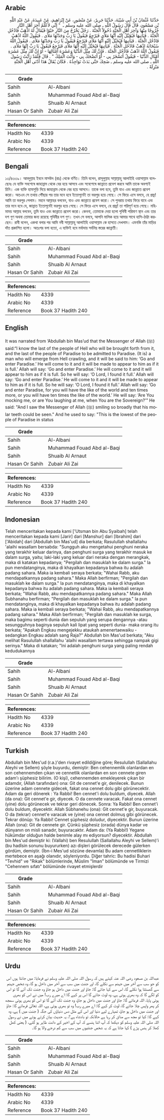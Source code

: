 ## Arabic


<div dir="rtl" lang="ar" style={{fontSize:'larger',backgroundColor:'#f8f9fa',padding:20}}>
حَدَّثَنَا عُثْمَانُ بْنُ أَبِي شَيْبَةَ، حَدَّثَنَا جَرِيرٌ، عَنْ مَنْصُورٍ، عَنْ إِبْرَاهِيمَ، عَنْ عَبِيدَةَ، عَنْ عَبْدِ اللَّهِ بْنِ مَسْعُودٍ، قَالَ قَالَ رَسُولُ اللَّهِ ـ صلى الله عليه وسلم ـ ‏ "‏ إِنِّي لأَعْلَمُ آخِرَ أَهْلِ النَّارِ خُرُوجًا مِنْهَا وَآخِرَ أَهْلِ الْجَنَّةِ دُخُولاً الْجَنَّةَ ‏.‏ رَجُلٌ يَخْرُجُ مِنَ النَّارِ حَبْوًا فَيُقَالُ لَهُ اذْهَبْ فَادْخُلِ الْجَنَّةَ ‏.‏ فَيَأْتِيهَا فَيُخَيَّلُ إِلَيْهِ أَنَّهَا مَلأَى فَيَرْجِعُ فَيَقُولُ يَا رَبِّ وَجَدْتُهَا مَلأَى ‏.‏ فَيَقُولُ اللَّهُ اذْهَبْ فَادْخُلِ الْجَنَّةَ ‏.‏ فَيَأْتِيهَا فَيُخَيَّلُ إِلَيْهِ أَنَّهَا مَلأَى فَيَرْجِعُ فَيَقُولُ يَا رَبِّ وَجَدْتُهَا مَلأَى ‏.‏ فَيَقُولُ اللَّهُ سُبْحَانَهُ اذْهَبْ فَادْخُلِ الْجَنَّةَ ‏.‏ فَيَأْتِيهَا فَيُخَيَّلُ إِلَيْهِ أَنَّهَا مَلأَى فَيَرْجِعُ فَيَقُولُ يَا رَبِّ إِنَّهَا مَلأَى ‏.‏ فَيَقُولُ اللَّهُ اذْهَبْ فَادْخُلِ الْجَنَّةَ ‏.‏ فَإِنَّ لَكَ مِثْلَ الدُّنْيَا وَعَشَرَةَ أَمْثَالِهَا - أَوْ إِنَّ لَكَ مِثْلَ عَشَرَةِ أَمْثَالِ الدُّنْيَا - فَيَقُولُ أَتَسْخَرُ بِي - أَوْ أَتَضْحَكُ بِي - وَأَنْتَ الْمَلِكُ ‏"‏ ‏.‏ قَالَ فَلَقَدْ رَأَيْتُ رَسُولَ اللَّهِ ـ صلى الله عليه وسلم ـ ضَحِكَ حَتَّى بَدَتْ نَوَاجِذُهُ ‏.‏ فَكَانَ يُقَالُ هَذَا أَدْنَى أَهْلِ الْجَنَّةِ مَنْزِلَةً ‏.‏
</div>
<div style={{backgroundColor:'#f8f9fa',padding:20, marginBottom: 10}}><table> <thead> <tr> <th>Grade</th> <th></th> </tr> </thead> <tbody> <tr><td>Sahih</td><td>Al-Albani</td></tr><tr><td>Sahih</td><td>Muhammad Fouad Abd al-Baqi</td></tr><tr><td>Sahih</td><td>Shuaib Al Arnaut</td></tr><tr><td>Hasan Or Sahih</td><td>Zubair Ali Zai</td></tr></tbody></table><table> <thead> <tr> <th>References:</th> <th></th> </tr> </thead> <tbody><tr><td>Hadith No</td><td>4339</td></tr><tr><td>Arabic No</td><td>4339</td></tr><tr><td>Reference</td><td>Book 37 Hadith 240</td></tr></tbody></table></div>

## Bengali


<div dir="ltr" lang="bn" style={{fontSize:'larger',backgroundColor:'#f8f9fa',padding:20}}>
১৩/৪৩৩৯। আবদুল্লাহ ইবনে মাসউদ (রাঃ) থেকে বর্ণিত। তিনি বলেন, রাসূলুল্লাহ সাল্লাল্লাহু আলাইহি ওয়াসাল্লাম বলেছেনঃ যে ব্যক্তি সবশেষে জাহান্নাম থেকে বের হয়ে আসবে এবং সবেশেষে জান্নাতে প্রবেশ করবে আমি তাকে অবশ্যই চিনি। এক ব্যক্তি হামাগুড়ি দিয়ে জাহান্নাম থেকে বের হয়ে আসবে। তাকে বলা হবে, তুমি যাও এবং জান্নাতে প্রবেশ করো। অতএব সে তথায় পৌঁছার পর তার মনে হবে ইতোপূর্বেই তা ভরপুর হয়ে গেছে। সে ফিরে এসে বলবে, হে প্রভু! আমি তা ভরপুর পেলাম। মহান আল্লাহর বলবেন, যাও এবং জান্নাতে প্রবেশ করো। সে পুনরায় তথায় ফিরে যাবে এবং তার মনে হবে যে, জান্নাত ইতোপূর্বেই ভরপুর হয়ে গেছে। সে ফিরে এসে বলবে, হে প্রভু! তা পরিপূর্ণ হয়ে গেছে। মহিমাময় আল্লাহ বলবেন, তুমি যাও এবং জান্নাতে প্রবেশ করো। কেননা, তোমাকে দেয়া হলো পৃথিবী পরিমাণ স্থান এবং তার দশ গুণ অথবা তোমার জন্য রয়েছে পৃথিবীর দশ গুণ। তখন সে বলবে, আপনি মালিক হয়ে আমার সাথে হাসি-ঠাট্টা করছেন। রাবী বলেন, একথা বলার পর আমি নবী সাল্লাল্লাহু আলাইহি ওয়াসাল্লাম কে হাসতে দেখলাম। এমনকি তাঁর মাড়ির দাঁত প্রকাশিত হলো। অতঃপর বলা হতো, এ ব্যক্তিই হবে মর্যাদায় সর্বনিম্ন স্তরের জান্নাতী।
</div>
<div style={{backgroundColor:'#f8f9fa',padding:20, marginBottom: 10}}><table> <thead> <tr> <th>Grade</th> <th></th> </tr> </thead> <tbody> <tr><td>Sahih</td><td>Al-Albani</td></tr><tr><td>Sahih</td><td>Muhammad Fouad Abd al-Baqi</td></tr><tr><td>Sahih</td><td>Shuaib Al Arnaut</td></tr><tr><td>Hasan Or Sahih</td><td>Zubair Ali Zai</td></tr></tbody></table><table> <thead> <tr> <th>References:</th> <th></th> </tr> </thead> <tbody><tr><td>Hadith No</td><td>4339</td></tr><tr><td>Arabic No</td><td>4339</td></tr><tr><td>Reference</td><td>Book 37 Hadith 240</td></tr></tbody></table></div>

## English


<div dir="ltr" lang="en" style={{fontSize:'larger',backgroundColor:'#f8f9fa',padding:20}}>
It was narrated from ‘Abdullah bin Mas’ud that the Messenger of Allah (ﷺ) said:“I know the last of the people of Hell who will be brought forth from it, and the last of the people of Paradise to be admitted to Paradise. (It is) a man who will emerge from Hell crawling, and it will be said to him: ‘Go and enter Paradise.’ He will come to it and it will be made to appear to him as if it is full.’ Allah will say: ‘Go and enter Paradise.’ He will come to it and it will appear to him as if it is full. So he will say: ‘O Lord, I found it full.’ Allah will say: ‘Go and enter Paradise.’ He will come to it and it will be made to appear to him as if it is full. So he will say: ‘O Lord, I found it full.’ Allah will say: ‘Go and enter Paradise, for you will have the like of the world and ten times more, or you will have ten times the like of the world.’ He will say: ‘Are You mocking me, or are You laughing at me, when You are the Sovereign?’” He said: "And I saw the Messenger of Allah (ﷺ) smiling so broadly that his molar teeth could be seen." And he used to say: "This is the lowest of the people of Paradise in status
</div>
<div style={{backgroundColor:'#f8f9fa',padding:20, marginBottom: 10}}><table> <thead> <tr> <th>Grade</th> <th></th> </tr> </thead> <tbody> <tr><td>Sahih</td><td>Al-Albani</td></tr><tr><td>Sahih</td><td>Muhammad Fouad Abd al-Baqi</td></tr><tr><td>Sahih</td><td>Shuaib Al Arnaut</td></tr><tr><td>Hasan Or Sahih</td><td>Zubair Ali Zai</td></tr></tbody></table><table> <thead> <tr> <th>References:</th> <th></th> </tr> </thead> <tbody><tr><td>Hadith No</td><td>4339</td></tr><tr><td>Arabic No</td><td>4339</td></tr><tr><td>Reference</td><td>Book 37 Hadith 240</td></tr></tbody></table></div>

## Indonesian


<div dir="ltr" lang="id" style={{fontSize:'larger',backgroundColor:'#f8f9fa',padding:20}}>
Telah menceritakan kepada kami ['Utsman bin Abu Syaibah] telah menceritakan kepada kami [Jarir] dari [Manshur] dari [Ibrahim] dari ['Abidah] dari [Abdullah bin Mas'ud] dia berkata; Rasulullah shallallahu 'alaihi wasallam bersabda: "Sungguh aku mengetahui penghuni neraka yang terakhir keluar darinya, dan penghuni surga yang terakhir masuk ke dalam surga, yaitu; laki-laki yang keluar dari neraka dengan merangkak, maka di katakan kepadanya; "Pergilah dan masuklah ke dalam surga." Ia pun mendatanginya, maka di khayalkan kepadanya bahwa itu adalah padang sahara. Maka ia kembali seraya berkata; "Wahai Rabb, aku mendapatkannya padang sahara." Maka Allah berfirman; "Pergilah dan masuklah ke dalam surga." Ia pun mendatanginya, maka di khayalkan kepadanya bahwa itu adalah padang sahara. Maka ia kembali seraya berkata; "Wahai Rabb, aku mendapatkannya padang sahara." Maka Allah Subhanahu berfirman; "Pergilah dan masuklah ke dalam surga." Ia pun mendatanginya, maka di khayalkan kepadanya bahwa itu adalah padang sahara. Maka ia kembali seraya berkata; "Wahai Rabb, aku mendapatkannya padang sahara." Maka Allah berfirman; "Pergilah dan masuklah ke surga, maka bagimu seperti dunia dan sepuluh yang serupa dengannya -atau sesungguhnya baginya sepuluh kali lipat yang seperti dunia- maka orang itu berkata; "Apakah Engkau mengejekku ataukah amenertaewaiku -sedangkan Engkau adalah sang Raja?" Abdullah bin Mas'ud berkata; "Aku melihat Rasulullah shallallahu 'alaihi wasallam tertawa sehingga nampak gigi serinya." Maka di katakan; "Ini adalah penghuni surga yang paling rendah kedudukannya
</div>
<div style={{backgroundColor:'#f8f9fa',padding:20, marginBottom: 10}}><table> <thead> <tr> <th>Grade</th> <th></th> </tr> </thead> <tbody> <tr><td>Sahih</td><td>Al-Albani</td></tr><tr><td>Sahih</td><td>Muhammad Fouad Abd al-Baqi</td></tr><tr><td>Sahih</td><td>Shuaib Al Arnaut</td></tr><tr><td>Hasan Or Sahih</td><td>Zubair Ali Zai</td></tr></tbody></table><table> <thead> <tr> <th>References:</th> <th></th> </tr> </thead> <tbody><tr><td>Hadith No</td><td>4339</td></tr><tr><td>Arabic No</td><td>4339</td></tr><tr><td>Reference</td><td>Book 37 Hadith 240</td></tr></tbody></table></div>

## Turkish


<div dir="ltr" lang="tr" style={{fontSize:'larger',backgroundColor:'#f8f9fa',padding:20}}>
Abdullah bin Mes'ud (r.a.)'den rivayet edildiğine göre; Resulullah (Sallallahu Aleyhi ve Sellem) şöyle buyurdu, demiştir: Ben cehennemlik olanlardan en son cehennemden çıkan ve cennetlik olanlardan en son cennete giren adam'ı şüphesiz bilirim. (O kişi), cehennemden emekleyerek çıkan bir adamdır, (Allah tarafından) ona: Git de cennet'e gir, denilecek. Bunun üzerine adam cennete gidecek, fakat ona cennet dolu gibi görünecektir. Adam da geri dönerek : Ya Rabbi! Ben cennet'i dolu buldum, diyecek. Allah (da ona): Git cennet'e gir, diyecek. O da cennete varacak. Fakat ona cennet (yine) dolu görünecek ve tekrar geri dönecek. Sonra: Ya Rabbi! Ben cennet'i dolu buldum, diyecektir. Allah Sübhanehu (ona): Git cennet'e gir, buyuracak. O da (tekrar) cennet'e varacak ve (yine) ona cennet dolmuş gibi görünecek. Tekrar dönüp: Ya Rabbi! Cennet şüphesiz doludur, diyecektir. Bunun üzerine Allah (ona): Git de cennete gir. Çünkü şüphesiz (orada) dünya kadar ve dünyanın on misli sanadır, buyuracaktır. Adam da: (Ya Rabbi!) Yegane hükümdar olduğun halde benimle alay mı ediyorsun? diyecektir. Abdullah bin Mes'ud demiştir ki: (Vallahi) ben Resulullah (Sallallahu Aleyhi ve Sellem)'i (bu hadîsin sonunu buyururken) azı dişleri görülecek derecede gülerken gördüm, demiştir. (İbn-i Mes'ud sözüne devamla) Bu adam cennetliklerin mertebece en aşağı olanıdır, söyleniyordu. Diğer tahric: Bu hadisi Buhari "Tevhid" ve "Rıkak" bölümlerinde, Müslim "İman" bölümünde ve Tirmizi "Cehennem sıfatı" bölümünde rivayet etmişlerdir
</div>
<div style={{backgroundColor:'#f8f9fa',padding:20, marginBottom: 10}}><table> <thead> <tr> <th>Grade</th> <th></th> </tr> </thead> <tbody> <tr><td>Sahih</td><td>Al-Albani</td></tr><tr><td>Sahih</td><td>Muhammad Fouad Abd al-Baqi</td></tr><tr><td>Sahih</td><td>Shuaib Al Arnaut</td></tr><tr><td>Hasan Or Sahih</td><td>Zubair Ali Zai</td></tr></tbody></table><table> <thead> <tr> <th>References:</th> <th></th> </tr> </thead> <tbody><tr><td>Hadith No</td><td>4339</td></tr><tr><td>Arabic No</td><td>4339</td></tr><tr><td>Reference</td><td>Book 37 Hadith 240</td></tr></tbody></table></div>

## Urdu


<div dir="rtl" lang="ur" style={{fontSize:'larger',backgroundColor:'#f8f9fa',padding:20}}>
عبداللہ بن مسعود رضی اللہ عنہ کہتے ہیں کہ رسول اللہ صلی اللہ علیہ وسلم نے فرمایا: میں جانتا ہوں اس کو جو سب سے آخر میں جہنم سے نکلے گا، اور جنت میں سب سے آخر میں داخل ہو گا، وہ شخص جہنم سے گھسٹتا ہوا نکلے گا، اس سے کہا جائے گا: جاؤ اور جنت میں داخل ہو جاؤ وہ جنت تک آئے گا تو اس کو لگے گا کہ وہ بھری ہوئی ہے، وہ لوٹ جائے گا اس پر کہے گا: اے میرے رب! میں نے اس کو بھری ہوئی پایا، اللہ فرمائے گا: جاؤ اور جنت میں داخل ہو جاؤ، وہ جنت تک آئے گا تو اس کو بھری ہوئی سمجھ کر پھر واپس چلا جائے گا، لوٹ کر کہے گا: اے میرے رب! وہ تو بھری ہوئی ہے، اللہ تعالیٰ فرمائے گا: جاؤ اور جنت میں داخل ہو جاؤ، تمہارے لیے دنیا اور اس کے مثل دس دنیاؤں کی جگہ ( جنت میں ) ہے، وہ کہے گا: کیا تو مجھ سے مذاق کر رہا ہے حالانکہ تو بادشاہ ہے؟، یہ حدیث بیان کرتے ہوئے میں نے رسول اللہ صلی اللہ علیہ وسلم کو دیکھا کہ آپ اتنا ہنسے کہ آپ کے اخیر کے دانت ظاہر ہو گئے، ( یعنی کھل کھلا کر ہنس پڑے ) کہا جاتا ہے کہ یہ شخص جنتیوں میں سب سے کم درجے والا ہو گا۔
</div>
<div style={{backgroundColor:'#f8f9fa',padding:20, marginBottom: 10}}><table> <thead> <tr> <th>Grade</th> <th></th> </tr> </thead> <tbody> <tr><td>Sahih</td><td>Al-Albani</td></tr><tr><td>Sahih</td><td>Muhammad Fouad Abd al-Baqi</td></tr><tr><td>Sahih</td><td>Shuaib Al Arnaut</td></tr><tr><td>Hasan Or Sahih</td><td>Zubair Ali Zai</td></tr></tbody></table><table> <thead> <tr> <th>References:</th> <th></th> </tr> </thead> <tbody><tr><td>Hadith No</td><td>4339</td></tr><tr><td>Arabic No</td><td>4339</td></tr><tr><td>Reference</td><td>Book 37 Hadith 240</td></tr></tbody></table></div>